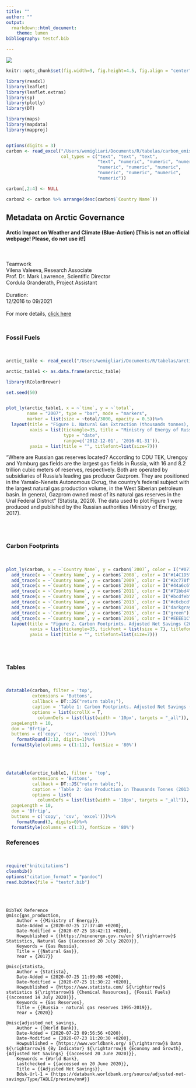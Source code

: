 ```yaml
---
title: ""
author: ""
output:
  rmarkdown::html_document:
    theme: lumen
bibliography: testcf.bib

---
```

![](/Users/wemigliari/Documents/R/R_Scripts/Rmarkdown/icon.png)
```r
knitr::opts_chunk$set(fig.width=9, fig.height=4.5, fig.align = "center")

library(readxl)
library(leaflet)
library(leaflet.extras)
library(sp)
library(plotly)
library(DT)

library(maps)
library(mapdata)
library(mapproj)



```


```r

options(digits = 3)
carbon <- read_excel("/Users/wemigliari/Documents/R/tabelas/carbon_emissions.xlsx", 
                     col_types = c("text", "text", "text", 
                                   "text", "numeric", "numeric", "numeric", 
                                   "numeric", "numeric", "numeric", 
                                   "numeric", "numeric", "numeric", 
                                   "numeric"))

carbon[,2:4] <- NULL

carbon2 <- carbon %>% arrange(desc(carbon$`Country Name`))

```

## Metadata on Arctic Governance
#### Arctic Impact on Weather and Climate (Blue-Action) [This is not an official webpage! Please, do not use it!]

\
\
Teamwork
\
Vilena Valeeva, Research Associate\
Prof. Dr. Mark Lawrence, Scientific Director\
Cordula Granderath, Project Assistant\
\
Duration:\
12/2016 to 09/2021\
\
For more details, [click here](https://www.iass-potsdam.de/en/research/arctic-impact-weather-and-climate-blue-action)
\
\

## {.tabset}

### Fossil Fuels
\
```r


arctic_table <- read_excel("/Users/wemigliari/Documents/R/tabelas/arctic.xlsx")

arctic_table1 <- as.data.frame(arctic_table)

library(RColorBrewer)

set.seed(50)


plot_ly(arctic_table1, x = ~`time`, y = ~`total`, 
        name = "2007", type = "bar", mode = "markers",
        marker = list(size = ~total/3000, opacity = 0.5))%>%
  layout(title = "Figure 1. Natural Gas Extraction (thousands tonnes), 2013-2016, Russian Federation", margin = list(b=10, l=10),
         xaxis = list(tickangle=35, title = "Ministry of Energy of Russian Federation", tickfont = list(size = 7), titlefont=list(size=7),
                      type = "date",
                      range=c('2012-12-01', '2016-01-31')),
         yaxis = list(title = "", titlefont=list(size=7)))

```

"Where are Russian gas reserves located? According to CDU TEK, Urengoy and Yamburg gas fields are the largest gas fields in Russia, with 16 and 8.2 trillion cubic meters of reserves, respectively. Both are operated by subsidiaries of Russia’s leading gas producer Gazprom. They are positioned in the Yamalo-Nenets Autonomous Okrug, the country’s federal subject with the largest natural gas production volume, in the West Siberian petroleum basin. In general, Gazprom owned most of its natural gas reserves in the Ural Federal District" (Statista, 2020). The data used to plot Figure 1 were produced and published by the Russian authorities (Ministry of Energy, 2017).

\
\

### Carbon Footprints
\
```r

plot_ly(carbon, x = ~`Country Name`, y = carbon$`2007`, color = I("#071317"), name = "2007", type = "scatter", mode = "markers")%>%
  add_trace(x = ~`Country Name`, y = carbon$`2008`, color = I("#14C1D5"), name = "2008")%>%
  add_trace(x = ~`Country Name`, y = carbon$`2009`, color = I("#2c778f"), name = "2009")%>%
  add_trace(x = ~`Country Name`, y = carbon$`2010`, color = I("#44a6c6"), name = "2010")%>%
  add_trace(x = ~`Country Name`, y = carbon$`2011`, color = I("#71bbd4"), name = "2011")%>%
  add_trace(x = ~`Country Name`, y = carbon$`2012`, color = I("#bcdfeb"), name = "2012")%>%
  add_trace(x = ~`Country Name`, y = carbon$`2013`, color = I("#c6cbcd"), name = "2013")%>%
  add_trace(x = ~`Country Name`, y = carbon$`2014`, color = I("darkgray"), name = "2014")%>%
  add_trace(x = ~`Country Name`, y = carbon$`2015`, color = I("green"), name = "2015")%>%
  add_trace(x = ~`Country Name`, y = carbon$`2016`, color = I("#EEEE1C"), name = "2016")%>%
  layout(title = "Figure 2. Carbon Footprints. Adjusted Net Savings (2007-2016) World Bank.", margin = list(b=10, l=10),
         xaxis = list(tickangle=35, tickfont = list(size = 7), titlefont=list(size=7)),
         yaxis = list(title = "", titlefont=list(size=7)))


```

\
\

### Tables
\
```r



datatable(carbon, filter = 'top',
          extensions = 'Buttons',
          callback = DT::JS("return table;"),
          caption = 'Table 1: Carbon Footprints. Adjusted Net Savings (2007-2016), World Bank.',
          options = list(scrollX = T,
            columnDefs = list(list(width = '10px', targets = "_all")),
  pageLength = 10,
  dom = 'Bfrtip', 
  buttons = c('copy', 'csv', 'excel')))%>%
    formatRound(2:12, digits=1)%>%
  formatStyle(columns = c(1:11), fontSize = '80%')

```
\
\
```r

datatable(arctic_table1, filter = 'top',
          extensions = 'Buttons',
          callback = DT::JS("return table;"),
          caption = 'Table 2: Gas Production in Thousands Tonnes (2013-2016), Ministry of Energy of the Russian Federation.',
          options = list(
            columnDefs = list(list(width = '10px', targets = "_all")),
  pageLength = 10,
  dom = 'Bfrtip', 
  buttons = c('copy', 'csv', 'excel')))%>%
    formatRound(3, digits=0)%>%
  formatStyle(columns = c(1:3), fontSize = '80%')

```

### References
\

```r

require("knitcitations")
cleanbib()
options("citation_format" = "pandoc")
read.bibtex(file = "testcf.bib")

``` 
\
\
```
BibTeX Reference
@misc{gas_production,
	Author = {{Ministry of Energy}},
	Date-Added = {2020-07-25 17:37:40 +0200},
	Date-Modified = {2020-07-25 18:42:11 +0200},
	Howpublished = {{https://minenergo.gov.ru/en} ${\rightarrow}$ Statistics, Natural Gas {(accessed 20 July 2020)}},
	Keywords = {Gas Russia},
	Title = {{Natural Gas}},
	Year = {2017}}

@misc{statista,
	Author = {Statista},
	Date-Added = {2020-07-25 11:09:08 +0200},
	Date-Modified = {2020-07-25 11:30:22 +0200},
	Howpublished = {https://www.statista.com/ ${\rightarrow}$ statistics ${\rightarrow}$ {Chemical Resources}, {Fossil Fuels} {(accessed 14 July 2020)}},
	Keywords = {Gas Reserves},
	Title = {{Russia - natural gas reserves 1995-2019}},
	Year = {2020}}

@misc{adjusted_net_savings,
	Author = {{World Bank}},
	Date-Added = {2020-07-23 09:56:56 +0200},
	Date-Modified = {2020-07-23 11:20:30 +0200},
	Howpublished = {https://www.worldbank.org/ ${\rightarrow}$ Data ${\rightarrow}$ {By Indicator} ${\rightarrow}$ {Economy and Growth}, {Adjusted Net Savings} {(accessed 20 June 2020)}},
	Keywords = {World Bank},
	Lastchecked = {{accessed on 20 June 2020}},
	Title = {{Adjusted Net Savings}},
	Bdsk-Url-1 = {https://databank.worldbank.org/source/adjusted-net-savings/Type/TABLE/preview/on#}}

```





